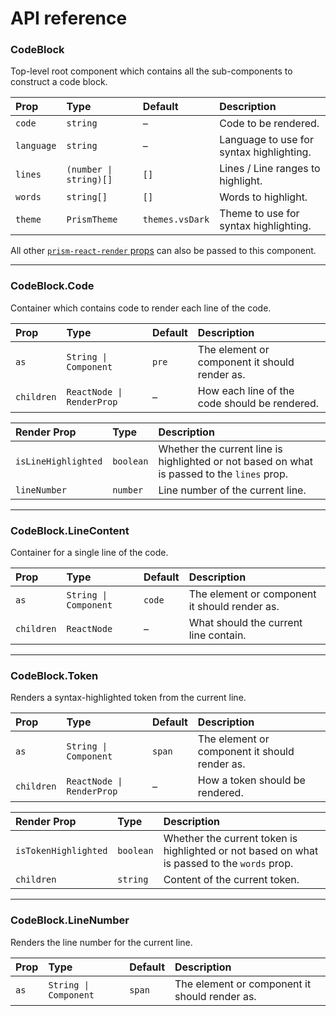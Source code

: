 # API reference

### CodeBlock

Top-level root component which contains all the sub-components to construct a code block.

| Prop       | Type                   | Default         | Description                              |
| :--------- | :--------------------- | :-------------- | :--------------------------------------- |
| `code`     | `string`               | –               | Code to be rendered.                     |
| `language` | `string`               | –               | Language to use for syntax highlighting. |
| `lines`    | `(number \| string)[]` | `[]`            | Lines / Line ranges to highlight.        |
| `words`    | `string[]`             | `[]`            | Words to highlight.                      |
| `theme`    | `PrismTheme`           | `themes.vsDark` | Theme to use for syntax highlighting.    |

All other [`prism-react-render` props](https://github.com/FormidableLabs/prism-react-renderer#basic-props) can also be passed to this component.

---

### CodeBlock.Code

Container which contains code to render each line of the code.

| Prop       | Type                      | Default | Description                                   |
| :--------- | :------------------------ | :------ | :-------------------------------------------- |
| `as`       | `String \| Component`     | `pre`   | The element or component it should render as. |
| `children` | `ReactNode \| RenderProp` | –       | How each line of the code should be rendered. |

| Render Prop         | Type      | Description                                                                                 |
| :------------------ | :-------- | :------------------------------------------------------------------------------------------ |
| `isLineHighlighted` | `boolean` | Whether the current line is highlighted or not based on what is passed to the `lines` prop. |
| `lineNumber`        | `number`  | Line number of the current line.                                                            |

---

### CodeBlock.LineContent

Container for a single line of the code.

| Prop       | Type                  | Default | Description                                   |
| :--------- | :-------------------- | :------ | :-------------------------------------------- |
| `as`       | `String \| Component` | `code`  | The element or component it should render as. |
| `children` | `ReactNode`           | –       | What should the current line contain.         |

---

### CodeBlock.Token

Renders a syntax-highlighted token from the current line.

| Prop       | Type                      | Default | Description                                   |
| :--------- | :------------------------ | :------ | :-------------------------------------------- |
| `as`       | `String \| Component`     | `span`  | The element or component it should render as. |
| `children` | `ReactNode \| RenderProp` | –       | How a token should be rendered.               |

| Render Prop          | Type      | Description                                                                                  |
| :------------------- | :-------- | :------------------------------------------------------------------------------------------- |
| `isTokenHighlighted` | `boolean` | Whether the current token is highlighted or not based on what is passed to the `words` prop. |
| `children`           | `string`  | Content of the current token.                                                                |

---

### CodeBlock.LineNumber

Renders the line number for the current line.

| Prop | Type                  | Default | Description                                   |
| :--- | :-------------------- | :------ | :-------------------------------------------- |
| `as` | `String \| Component` | `span`  | The element or component it should render as. |
